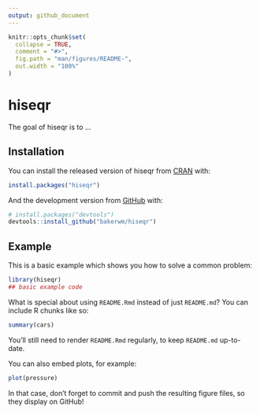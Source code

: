 ```yaml
---
output: github_document
---
```


<!-- README.md is generated from README.Rmd. Please edit that file -->

```r
knitr::opts_chunk$set(
  collapse = TRUE,
  comment = "#>",
  fig.path = "man/figures/README-",
  out.width = "100%"
)
```

# hiseqr

<!-- badges: start -->
<!-- badges: end -->

The goal of hiseqr is to ...

## Installation

You can install the released version of hiseqr from [CRAN](https://CRAN.R-project.org) with:

``` r
install.packages("hiseqr")
```

And the development version from [GitHub](https://github.com/) with:

``` r
# install.packages("devtools")
devtools::install_github("bakerwm/hiseqr")
```
## Example

This is a basic example which shows you how to solve a common problem:

```r
library(hiseqr)
## basic example code
```

What is special about using `README.Rmd` instead of just `README.md`? You can include R chunks like so:

```r
summary(cars)
```

You'll still need to render `README.Rmd` regularly, to keep `README.md` up-to-date.

You can also embed plots, for example:

```r
plot(pressure)
```

In that case, don't forget to commit and push the resulting figure files, so they display on GitHub!
